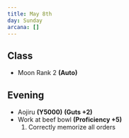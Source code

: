 ```yaml
---
title: May 8th
day: Sunday
arcana: []
---
```


## Class
- Moon Rank 2 **(Auto)**

## Evening
- Aojiru **(Y5000)** **(Guts +2)**
- Work at beef bowl **(Proficiency +5)**
    1. Correctly memorize all orders